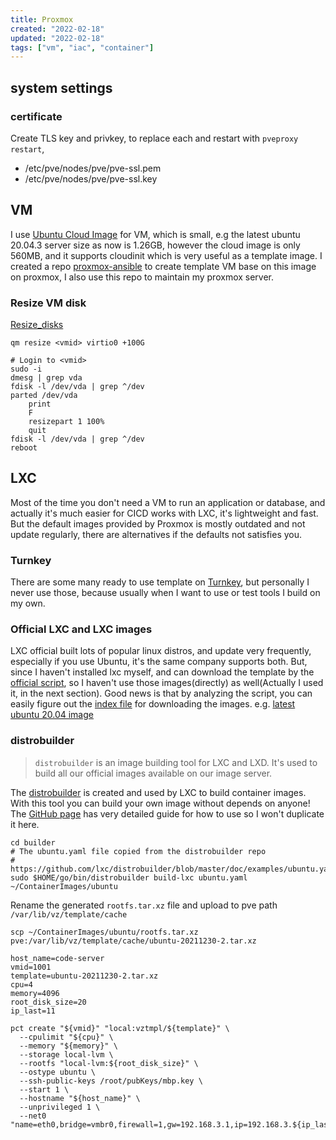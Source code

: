 ```yaml
---
title: Proxmox
created: "2022-02-18"
updated: "2022-02-18"
tags: ["vm", "iac", "container"]
---
```


## system settings

### certificate

Create TLS key and privkey, to replace each and restart with `pveproxy restart`,

- /etc/pve/nodes/pve/pve-ssl.pem
- /etc/pve/nodes/pve/pve-ssl.key

## VM

I use [Ubuntu Cloud Image] for VM, which is small, e.g the latest ubuntu 20.04.3 server size as now is 1.26GB, however the cloud image is only 560MB, and it supports cloudinit which is very useful as a template image. I created a repo [proxmox-ansible] to create template VM base on this image on proxmox, I also use this repo to maintain my proxmox server.

### Resize VM disk

[Resize_disks]

```shell
qm resize <vmid> virtio0 +100G

# Login to <vmid>
sudo -i
dmesg | grep vda
fdisk -l /dev/vda | grep ^/dev
parted /dev/vda
    print
    F
    resizepart 1 100%
    quit
fdisk -l /dev/vda | grep ^/dev
reboot
```

## LXC

Most of the time you don't need a VM to run an application or database, and actually it's much easier for CICD works with LXC, it's lightweight and fast. But the default images provided by Proxmox is mostly outdated and not update regularly, there are alternatives if the defaults not satisfies you.

### Turnkey

There are some many ready to use template on [Turnkey], but personally I never use those, because usually when I want to use or test tools I build on my own.

### Official LXC and LXC images

LXC official built lots of popular linux distros, and update very frequently, especially if you use Ubuntu, it's the same company supports both. But, since I haven't installed lxc myself, and can download the template by the [official script], so I haven't use those images(directly) as well(Actually I used it, in the next section). Good news is that by analyzing the script, you can easily figure out the [index file] for downloading the images. e.g. [latest ubuntu 20.04 image]

### distrobuilder

> `distrobuilder` is an image building tool for LXC and LXD.
> It's used to build all our official images available on our image server.

The [distrobuilder] is created and used by LXC to build container images. With this tool you can build your own image without depends on anyone! The [GitHub page] has very detailed guide for how to use so I won't duplicate it here.

```shell
cd builder
# The ubuntu.yaml file copied from the distrobuilder repo
# https://github.com/lxc/distrobuilder/blob/master/doc/examples/ubuntu.yaml
sudo $HOME/go/bin/distrobuilder build-lxc ubuntu.yaml ~/ContainerImages/ubuntu
```

Rename the generated `rootfs.tar.xz` file and upload to pve path `/var/lib/vz/template/cache`

```shell
scp ~/ContainerImages/ubuntu/rootfs.tar.xz pve:/var/lib/vz/template/cache/ubuntu-20211230-2.tar.xz

host_name=code-server
vmid=1001
template=ubuntu-20211230-2.tar.xz
cpu=4
memory=4096
root_disk_size=20
ip_last=11

pct create "${vmid}" "local:vztmpl/${template}" \
  --cpulimit "${cpu}" \
  --memory "${memory}" \
  --storage local-lvm \
  --rootfs "local-lvm:${root_disk_size}" \
  --ostype ubuntu \
  --ssh-public-keys /root/pubKeys/mbp.key \
  --start 1 \
  --hostname "${host_name}" \
  --unprivileged 1 \
  --net0 "name=eth0,bridge=vmbr0,firewall=1,gw=192.168.3.1,ip=192.168.3.${ip_last}/24,type=veth"
```


[Ubuntu Cloud Image]: https://cloud-images.ubuntu.com/
[proxmox-ansible]: https://github.com/zhangtai/proxmox-ansible
[Turnkey]: https://www.turnkeylinux.org/
[official script]: https://github.com/lxc/lxc/blob/master/templates/lxc-download.in
[index file]: https://uk.lxd.images.canonical.com/meta/1.0/index-user
[distrobuilder]: https://linuxcontainers.org/distrobuilder/
[GitHub page]: https://github.com/lxc/distrobuilder
[latest ubuntu 20.04 image]: https://uk.lxd.images.canonical.com/images/ubuntu/bionic/amd64/default/
[Resize_disks]: https://pve.proxmox.com/wiki/Resize_disks
